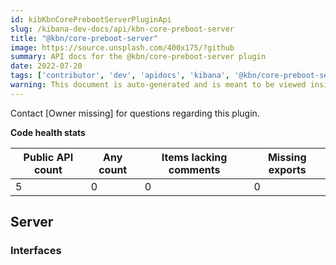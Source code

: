 ```yaml
---
id: kibKbnCorePrebootServerPluginApi
slug: /kibana-dev-docs/api/kbn-core-preboot-server
title: "@kbn/core-preboot-server"
image: https://source.unsplash.com/400x175/?github
summary: API docs for the @kbn/core-preboot-server plugin
date: 2022-07-20
tags: ['contributor', 'dev', 'apidocs', 'kibana', '@kbn/core-preboot-server']
warning: This document is auto-generated and is meant to be viewed inside our experimental, new docs system. Reach out in #docs-engineering for more info.
---
```




Contact [Owner missing] for questions regarding this plugin.

**Code health stats**

| Public API count  | Any count | Items lacking comments | Missing exports |
|-------------------|-----------|------------------------|-----------------|
| 5 | 0 | 0 | 0 |

## Server

### Interfaces
<DocDefinitionList data={kbnCorePrebootServerObj.server.interfaces}/>


